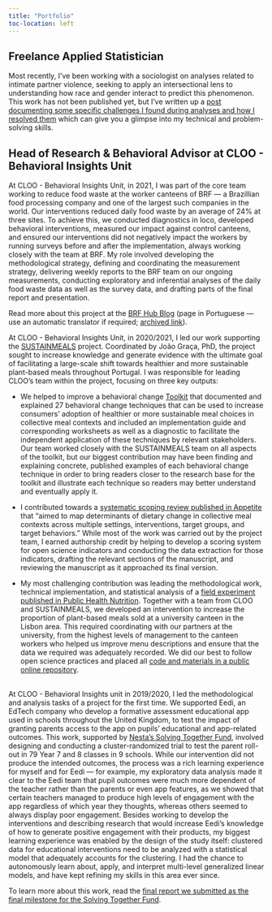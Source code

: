```yaml
---
title: "Portfolio"
toc-location: left
---
```


## Freelance Applied Statistician
Most recently, I've been working with a sociologist on analyses related to intimate partner violence, seeking to apply an intersectional lens to understanding how race and gender interact to predict this phenomenon. This work has not been published yet, but I’ve written up a [post documenting some specific challenges I found during analyses and how I resolved them](https://vbrazao.github.io/blog/posts/2023-12-21_mediation-weighted-glm/) which can give you a glimpse into my technical and problem-solving skills.


## Head of Research & Behavioral Advisor at CLOO - Behavioral Insights Unit
At CLOO - Behavioral Insights Unit, in 2021, I was part of the core team working to reduce food waste at the worker canteens of BRF — a Brazillian food processing company and one of the largest such companies in the world. Our interventions reduced daily food waste by an average of 24% at three sites. To achieve this, we conducted diagnostics in loco, developed behavioral interventions, measured our impact against control canteens, and ensured our interventions did not negatively impact the workers by running surveys before and after the implementation, always working closely with the team at BRF. My role involved developing the methodological strategy, defining and coordinating the measurement strategy, delivering weekly reports to the BRF team on our ongoing measurements, conducting exploratory and inferential analyses of the daily food waste data as well as the survey data, and drafting parts of the final report and presentation.

:::: {.column-margin}
::: {.callout-note appearance="minimal"}
Read more about this project at the [BRF Hub Blog](https://www.hubbrf.com/blog/cases-de-sucesso/brf-reduz-24-do-desperdicio-alimentar-diario-em-seus-restaurantes/) (page in Portuguese — use an automatic translator if required; [archived link](https://web.archive.org/web/20240520112712/https://www.hubbrf.com/blog/cases-de-sucesso/brf-reduz-24-do-desperdicio-alimentar-diario-em-seus-restaurantes/)).
:::
::::

At CLOO - Behavioral Insights Unit, in 2020/2021, I led our work supporting the [SUSTAINMEALS](https://www.sustainmeals.org/projeto?lang=en) project. Coordinated by João Graça, PhD, the project sought to increase knowledge and generate evidence with the ultimate goal of facilitating a large-scale shift towards healthier and more sustainable plant-based meals throughout Portugal. I was responsible for leading CLOO’s team within the project, focusing on three key outputs:

-   We helped to improve a behavioral change [Toolkit](https://www.sustainmeals.org/toolkit?lang=en) that documented and explained 27 behavioral change techniques that can be used to increase consumers’ adoption of healthier or more sustainable meal choices in collective meal contexts and included an implementation guide and corresponding worksheets as well as a diagnostic to facilitate the independent application of these techniques by relevant stakeholders. Our team worked closely with the SUSTAINMEALS team on all aspects of the toolkit, but our biggest contribution may have been finding and explaining concrete, published examples of each behavioral change technique in order to bring readers closer to the research base for the toolkit and illustrate each technique so readers may better understand and eventually apply it.

-   I contributed towards a [systematic scoping review published in Appetite](https://www.sciencedirect.com/science/article/pii/S0195666323001502) that “aimed to map determinants of dietary change in collective meal contexts across multiple settings, interventions, target groups, and target behaviors.” While most of the work was carried out by the project team, I earned authorship credit by helping to develop a scoring system for open science indicators and conducting the data extraction for those indicators, drafting the relevant sections of the manuscript, and reviewing the manuscript as it approached its final version.

-   My most challenging contribution was leading the methodological work, technical implementation, and statistical analysis of a [field experiment published in Public Health Nutrition](https://www.cambridge.org/core/journals/public-health-nutrition/article/promoting-plantbased-eating-in-meatcentric-meal-contexts-a-field-study/92B765BD49ABBED76C7498AB7984A7B0). Together with a team from CLOO and SUSTAINMEALS, we developed an intervention to increase the proportion of plant-based meals sold at a university canteen in the Lisbon area. This required coordinating with our partners at the university, from the highest levels of management to the canteen workers who helped us improve menu descriptions and ensure that the data we required was adequately recorded. We did our best to follow open science practices and placed all [code and materials in a public online repository](https://osf.io/nuhkv/).

\
At CLOO - Behavioral Insights unit in 2019/2020, I led the methodological and analysis tasks of a project for the first time. We supported Eedi, an EdTech company who develop a formative assessment educational app used in schools throughout the United Kingdom, to test the impact of granting parents access to the app on pupils’ educational and app-related outcomes. This work, supported by [Nesta’s Solving Together Fund](https://www.nesta.org.uk/blog/solving-together-helping-parents-to-support-their-childs-maths-education/), involved designing and conducting a cluster-randomized trial to test the parent roll-out in 79 Year 7 and 8 classes in 9 schools. While our intervention did not produce the intended outcomes, the process was a rich learning experience for myself and for Eedi — for example, my exploratory data analysis made it clear to the Eedi team that pupil outcomes were much more dependent of the teacher rather than the parents or even app features, as we showed that certain teachers managed to produce high levels of engagement with the app regardless of which year they thoughts, whereas others seemed to always display poor engagement. Besides working to develop the interventions and describing research that would increase Eedi’s knowledge of how to generate positive engagement with their products, my biggest learning experience was enabled by the design of the study itself: clustered data for educational interventions need to be analyzed with a statistical model that adequately accounts for the clustering. I had the chance to autonomously learn about, apply, and interpret multi-level generalized linear models, and have kept refining my skills in this area ever since.

:::: {.column-margin}
::: {.callout-note appearance="minimal"}
To learn more about this work, read the [final report we submitted as the final milestone for the Solving Together Fund](https://res.cloudinary.com/upwork-fp/image/upload/v1674465028/profile/portfolio/778625175288537088/a63k7fwmslupqlxjrzsh.pdf).
:::
::::
